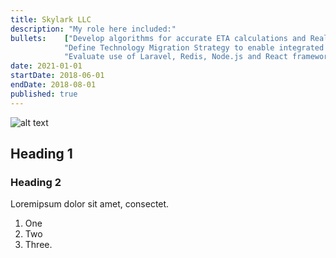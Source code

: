 ```yaml
---
title: Skylark LLC
description: "My role here included:" 
bullets:    ["Develop algorithms for accurate ETA calculations and Real-Time tracking of B2B fleet vehicles.",
            "Define Technology Migration Strategy to enable integrated business operating systems",
            "Evaluate use of Laravel, Redis, Node.js and React frameworks for web applications",]
date: 2021-01-01
startDate: 2018-06-01
endDate: 2018-08-01
published: true 
---
```

![alt text](img.jpg "Title")
## Heading 1
### Heading 2

Loremipsum dolor sit amet, consectet.

1. One
2. Two
3. Three.
 
